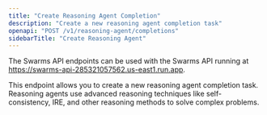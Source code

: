 ```yaml
---
title: "Create Reasoning Agent Completion"
description: "Create a new reasoning agent completion task"
openapi: "POST /v1/reasoning-agent/completions"
sidebarTitle: "Create Reasoning Agent"
---
```


<Note>

The Swarms API endpoints can be used with the Swarms API running at https://swarms-api-285321057562.us-east1.run.app.

</Note>

This endpoint allows you to create a new reasoning agent completion task. Reasoning agents use advanced reasoning techniques like self-consistency, IRE, and other reasoning methods to solve complex problems.
